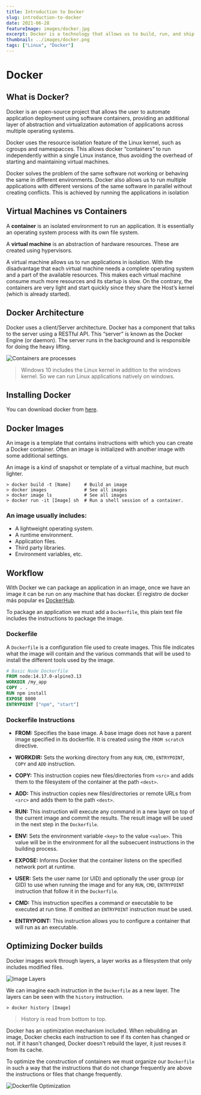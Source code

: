 ---
title: Introduction to Docker
slug: introduction-to-docker
date: 2021-06-28
featureImage: images/docker.jpg
excerpt: Docker is a technology that allows us to build, run, and ship applications consistently.
thumbnail: ../images/docker.png
tags: ["Linux", "Docker"]
---

# Docker

## What is Docker?

Docker is an open-source project that allows the user to automate application deployment using software containers, providing an additional layer of abstraction and virtualization automation of applications across multiple operating systems.

Docker uses the resource isolation feature of the Linux kernel, such as cgroups and namespacces. This allows docker “containers” to run independently within a single Linux instance, thus avoiding the overhead of starting and maintaining virtual machines.

Docker solves the problem of the same software not working or behaving the same in different environments. Docker also allows us to run multiple applications with different versions of the same software in parallel without creating conflicts. This is achieved by running the applications in isolation

## Virtual Machines vs Containers

A **container** is an isolated environment to run an application. It is essentially an operating system process with its own file system.

A **virtual machine** is an abstraction of hardware resources. These are created using hypervisors.

A virtual machine allows us to run applications in isolation. With the disadvantage that each virtual machine needs a complete operating system and a part of the available resources. This makes each virtual machine consume much more resources and its startup is slow. On the contrary, the containers are very light and start quickly since they share the Host’s kernel (which is already started).

## Docker Architecture

Docker uses a client/Server architecture. Docker has a component that talks to the server using a RESTful API. This “server” is known as the Docker Engine (or daemon). The server runs in the background and is responsible for doing the heavy lifting.

![Containers are processes](./images/process.png)

> Windows 10 includes the Linux kernel in addition to the windows kernel. So we can run Linux applications natively on windows.

## Installing Docker

You can download docker from [here](https://docs.docker.com/get-docker/).

## Docker Images

An image is a template that contains instructions with which you can create a Docker container. Often an image is initialized with another image with some additional settings.

An image is a kind of snapshot or template of a virtual machine, but much lighter.

```shell
> docker build -t [Name]     # Build an image
> docker images              # See all images
> docker image ls            # See all images
> docker run -it [Image] sh  # Run a shell session of a container.
```

### An image usually includes:

- A lightweight operating system.
- A runtime environment.
- Application files.
- Third party libraries.
- Environment variables, etc.

## Workflow

With Docker we can package an application in an image, once we have an image it can be run on any machine that has docker. El registro de docker más popular es [DockerHub](https://hub.docker.com/).

To package an application we must add a `Dockerfile`, this plain text file includes the instructions to package the image.

### Dockerfile

A `Dockerfile` is a configuration file used to create images. This file indicates what the image will contain and the various commands that will be used to install the different tools used by the image.

```dockerfile
# Basic Node Dockerfile
FROM node:14.17.0-alpine3.13
WORKDIR /my_app
COPY . .
RUN npm install
EXPOSE 8000
ENTRYPOINT ["npm", "start"]
```

### Dockerfile Instructions

- **FROM:** Specifies the base image. A base image does not have a parent image specified in its dockerfile. It is created using the `FROM scratch` directive.

- **WORKDIR:** Sets the working directory from any `RUN`, `CMD`, `ENTRYPOINT`, `COPY` and `ADD` instruction.

- **COPY:** This instruction copies new files/directories from `<src>` and adds them to the filesystem of the container at the path `<dest>`.

- **ADD:** This instruction copies new files/directories or remote URLs from `<src>` and adds them to the path `<dest>`.

- **RUN:** This instruction will execute any command in a new layer on top of the current image and commit the results. The result image will be used in the next step in the `Dockerfile`.

- **ENV:** Sets the environment variable `<key>` to the value `<value>`. This value will be in the environment for all the subsecuent instructions in the building process.

- **EXPOSE:** Informs Docker that the container listens on the specified network port at runtime.

- **USER:** Sets the user name (or UID) and optionally the user group (or GID) to use when running the image and for any `RUN`, `CMD`, `ENTRYPOINT` instruction that follow it in the `Dockerfile`.

- **CMD:** This instruction specifies a command or executable to be executed at run time. If omitted an `ENTRYPOINT` instruction must be used.

- **ENTRYPOINT:** This instruction allows you to configure a container that will run as an executable.

## Optimizing Docker builds

Docker images work through layers, a layer works as a filesystem that only includes modified files.

![Image Layers](./images/layers.png)

We can imagine each instruction in the `Dockerfile` as a new layer. The layers can be seen with the `history` instruction.

```shell
> docker history [Image]
```

> History is read from bottom to top.

Docker has an optimization mechanism included. When rebuilding an image, Docker checks each instruction to see if its conten has changed or not. If it hasn't changed, Docker doesn't rebuild the layer, it just reuses it from its cache.

To optimize the construction of containers we must organize our `Dockerfile` in such a way that the instructions that do not change frequently are above the instructions or files that change frequently.

![Dockerfile Optimization](./images/dockerfile.png)
